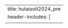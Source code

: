 ---
title: hutaisolt2024_pre
header-includes: |
  <meta http-equiv="Refresh" content="0; URL=https://doi.org/10.31235/osf.io/xrhwk">
---
